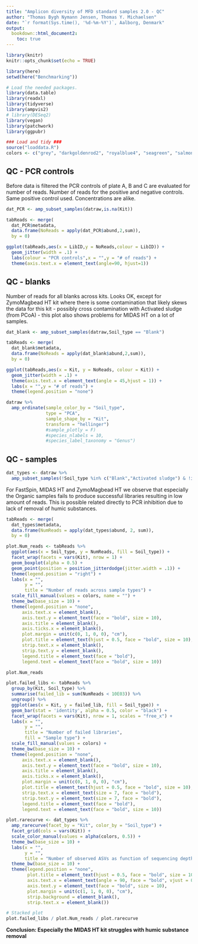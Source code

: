 ```yaml
---
title: "Amplicon diversity of MFD standard samples 2.0 - QC"
author: "Thomas Bygh Nymann Jensen, Thomas Y. Michaelsen"
date: "`r format(Sys.time(), '%d-%m-%Y')`, Aalborg, Denmark"
output: 
  bookdown::html_document2:
    toc: true
---
```


```r
library(knitr)
knitr::opts_chunk$set(echo = TRUE)

library(here)
setwd(here("Benchmarking"))

# Load the needed packages.
library(data.table)
library(readxl)
library(tidyverse)
library(ampvis2)
# library(DESeq2)
library(vegan)
library(patchwork)
library(ggpubr)

### Load and tidy ###
source("loaddata.R")
colors <- c("grey", "darkgoldenrod2", "royalblue4", "seagreen", "salmon", "purple")
```

## QC - PCR controls
Before data is filtered the PCR controls of plate A, B and C are evaluated for number of reads. 
Number of reads for the positive and negative controls. Same positive control used. Concentrations are alike.

```r
dat_PCR <- amp_subset_samples(datraw,is.na(Kit))

tabReads <- merge(
  dat_PCR$metadata,
  data.frame(NoReads = apply(dat_PCR$abund,2,sum)),
  by = 0)

ggplot(tabReads,aes(x = LibID,y = NoReads,colour = LibID)) + 
  geom_jitter(width = .1) +
  labs(colour = "PCR controls",x = "",y = "# of reads") +
  theme(axis.text.x = element_text(angle=90, hjust=1))
```

## QC - blanks
Number of reads for all blanks across kits. Looks OK, except for ZymoMagbead HT kit where there is some contamination that likely skews the data for this kit - possibly cross contamination with Activated sludge (from PCoA) - this plot also shows problems for MIDAS HT on a lot of samples. 
```r
dat_blank <- amp_subset_samples(datraw,Soil_type == "Blank")

tabReads <- merge(
  dat_blank$metadata,
  data.frame(NoReads = apply(dat_blank$abund,2,sum)),
  by = 0)

ggplot(tabReads,aes(x = Kit, y = NoReads, colour = Kit)) + 
  geom_jitter(width = .1) +
  theme(axis.text.x = element_text(angle = 45,hjust = 1)) +
  labs(x = "",y = "# of reads") +
  theme(legend.position = "none")

datraw %>%
  amp_ordinate(sample_color_by = "Soil_type",
               type = "PCA",
               sample_shape_by = "Kit",
               transform = "hellinger")
               #sample_plotly = F)
               #species_nlabels = 10,
               #species_label_taxonomy = "Genus")
```

## QC - samples

```r
dat_types <- datraw %>% 
  amp_subset_samples(!Soil_type %in% c("Blank","Activated sludge") & !is.na(Kit))
```

For FastSpin, MIDAS HT and ZymoMagbead HT we observe that especially the Organic samples fails to produce successful libraries resulting in low amount of reads. This is possible related directly to PCR inhibition due to lack of removal of humic substances. 
```r
tabReads <- merge(
  dat_types$metadata,
  data.frame(NumReads = apply(dat_types$abund, 2, sum)),
  by = 0)

plot.Num_reads <- tabReads %>%
  ggplot(aes(x = Soil_type, y = NumReads, fill = Soil_type)) + 
  facet_wrap(facets = vars(Kit), nrow = 1) +
  geom_boxplot(alpha = 0.5) +
  geom_point(position = position_jitterdodge(jitter.width = .1)) +
  theme(legend.position = "right") +
  labs(x = "",
       y = "",
       title = "Number of reads across sample types") +
  scale_fill_manual(values = colors, name = "") +
  theme_bw(base_size = 10) +
  theme(legend.position = "none",
      axis.text.x = element_blank(),
      axis.text.y = element_text(face = "bold", size = 10),
      axis.title = element_blank(),
      axis.ticks.x = element_blank(),
      plot.margin = unit(c(0, 1, 0, 0), "cm"),
      plot.title = element_text(hjust = 0.5, face = "bold", size = 10),
      strip.text.x = element_blank(),
      strip.text.y = element_blank(),
      legend.title = element_text(face = "bold"),
      legend.text = element_text(face = "bold", size = 10))

plot.Num_reads

plot.failed_libs <- tabReads %>%
  group_by(Kit, Soil_type) %>%
  summarise(failed_lib = sum(NumReads < 10E03)) %>%
  ungroup() %>%
  ggplot(aes(x = Kit, y = failed_lib, fill = Soil_type)) + 
  geom_bar(stat = 'identity', alpha = 0.5, color = "black") +
  facet_wrap(facets = vars(Kit), nrow = 1, scales = "free_x") +
  labs(x = "",
       y = "",
       title = "Number of failed libraries",
       fill = "Sample type") +
  scale_fill_manual(values = colors) +
  theme_bw(base_size = 10) +
  theme(legend.position = "none",
      axis.text.x = element_blank(),
      axis.text.y = element_text(face = "bold", size = 10),
      axis.title = element_blank(),
      axis.ticks.x = element_blank(),
      plot.margin = unit(c(0, 1, 0, 0), "cm"),
      plot.title = element_text(hjust = 0.5, face = "bold", size = 10),
      strip.text.x = element_text(size = 7, face = "bold"),
      strip.text.y = element_text(size = 7, face = "bold"),
      legend.title = element_text(face = "bold"),
      legend.text = element_text(face = "bold", size = 10))

plot.rarecurve <- dat_types %>%
  amp_rarecurve(facet_by = "Kit", color_by = "Soil_type") + 
  facet_grid(cols = vars(Kit)) + 
  scale_color_manual(values = alpha(colors, 0.5)) +
  theme_bw(base_size = 10) +
  labs(x = "",
       y = "",
       title = "Number of observed ASVs as function of sequencing depth") +
  theme_bw(base_size = 10) +
  theme(legend.position = "none",
        plot.title = element_text(hjust = 0.5, face = "bold", size = 10),
        axis.text.x = element_text(angle = 90, face = "bold", vjust = 0.5, size = 10),
        axis.text.y = element_text(face = "bold", size = 10),
        plot.margin = unit(c(1, 1, 0, 0), "cm"),
        strip.background = element_blank(),
        strip.text.x = element_blank())

# Stacked plot
plot.failed_libs / plot.Num_reads / plot.rarecurve
```

**Conclusion: Especially the MIDAS HT kit struggles with humic substance removal**


